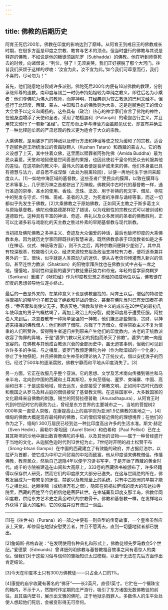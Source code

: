 ```yaml
---
---
---
```

title: 佛教的后期历史
---




阿育王死后200年，佛教在印度的影响达到了巅峰。从阿育王到戒日王的佛教成长时期，在很多方面是印度之宗教、教育与艺术的顶点。但当时盛行的佛教与其说是释迦的佛教，不如说是他的叛徒须跋陀罗（Subhadda）的佛教。他在听到师尊死去的时候，向诸僧说：“列位，够了！无须哀哭，我们正好摆脱了那个大河门。往昔我们厌烦于这样的啰唆：‘汝宜为此，汝不宜为此。’如今我们可牵意而行，我们不喜的，尽可勿为！”

首先，他们随意地分裂成许多派别。佛陀死后200年内便有18派佛教的教理，分别承继师尊的遗教。南印度与锡兰一时仍奉持始祖较为单纯之教义，即往后名为小乘者：他们尊佛陀为伟大的教师，而非神明，其经典则为较古教派的巴利文经本。但盛行于北印度、西藏、蒙古、中国和日本的佛教则为大乘，这是迦腻色迦王的僧众大会曾予以定义和阐扬的。这些具有（政治）热心的神学家们宣言了佛陀的神性，在他身边增添了天使和圣者，采用了帕檀迦利（Patanjali）的瑜伽苦行主义，并且用梵文颁行了一套新“圣经”。它在形而上学与博洽方面虽颇见优长，却宣布并确立了一种比释迦牟尼的严肃悲观的教义更为适合于大众的宗教。

大乘佛教，是用婆罗门的神祇以及修行方法和神话等使之较为缓和了的宗教，适合于迦腻色迦王所统治过的贵霜鞑靼人（Kushan Tatars）和西藏的蒙古人。它的教义设想了上天，其中住着众佛，这里面以赎罪者阿弥陀佛（Amida Buddha）最为民众喜爱。天堂和地狱便是世间善恶的果报，也因此使若干皇帝的民众去转服其他的差役。在这项新的教义中，最伟大的圣者便是菩萨或未来的佛，他们本身虽已具有德慧与法力，却自愿不成涅槃（此处为脱离轮回），以便一再地托生于世间来超度众人。[1]一如地中海区域的基督教，这些圣者广受民众的膜拜，以致在膜拜与艺术等事上，几乎把万神之首都挤出了万神殿。佛教同中古时代的基督教一样，通行圣迹的崇奉、圣水的使用、香烛、念珠、法衣、用于祈祷的死文字、僧尼、寺院中的髡发与守贞、忏悔、斋戒、圣者的入定、为死者的净罪与诵经等事，而这一切都似乎先发生于佛教。[2]大乘佛教之于原始佛教，正如同天主教之于斯多葛主义与原始基督教。佛陀也像路德那样犯了错误，以为戏剧性的宗教仪式可以被训诫和道德取代。这种具有丰富的神话、奇迹、典礼以及众多居间的圣者的佛教胜利，正可以比诸多彩与戏剧化的天主教之胜过朴素的早期基督教与现代新教。

当初损及佛陀佛教之多神主义、奇迹及大众偏爱的神话，最后也破坏印度的大乘佛教本身。因为就历史学家回顾既往的智慧来说，既然佛教承袭于印度教者如是之多（在神话、仪式、神祇等方面），则不久之后，两种宗教间便鲜少差别了。其中具有较深根基，较能吸引大众，经济来源较充裕及政治支持较有力者，便将逐渐兼并另外的一支。很快，似乎就是人类原动力的迷信，便从古老信仰倾灌而入新兴的信仰，甚至连性力教派（Shaktism）的阳物崇拜热忱也在佛教仪式中占有一席之地。慢慢地，那耐性和坚毅的婆罗门教徒重获势力和帝宠。年轻的哲学家商羯罗（Sankara）重建了《吠陀经》作为印度教思想之基础的权威地位以后，佛教徒在印度的思想领导地位遂亦终止。

最后的一击是外来的，在某种意义下也是佛教自找的，阿育王以后，僧侣的特权使得摩揭陀的精华分子都去做了绝欲和非战的僧众，甚至在佛陀当时已有爱国者在抱怨：“乔答摩和尚使父无子，家族灭绝。”佛教和禁欲主义的成长在20世纪的最初几年使印度的男子气概枯竭了，再加上政治上的分裂，就使印度易于遭受征服。阿拉伯人来到后，决意要散布一种简单坚强的一神教，他们嫌恶那些懒惰、贪财、以神迹来招摇的佛教僧人；他们粉碎了僧院，杀戮了千万僧众，使得禁欲主义不复为慎重的人们所赞许。留得残生者遂归并到原来产生他们的印度教内，古老的正统教派收容了悔罪的异端，于是“婆罗门教以兄弟的拥抱而杀灭了佛教”。婆罗门教一向是宽容的。在佛教与其他成百教派兴衰的全部历史中，虽无迫害事例，但我们可见到许许多多的争端，与之相反，婆罗门教颁定佛陀为神（作为毗湿奴的一个化身），停止了生物祭祀，并且把佛教众生神圣的理论纳入了正统仪式，借以安抚浪子的回归。经过了500年的逐渐腐败，佛教宁静而和平地从印度消失了。[3]

另一方面，它正在收服几乎整个亚洲。它的思想、文学及艺术南向传播到锡兰和马来半岛，北向到中国的西藏和土耳其斯坦，东向至缅甸、暹罗、柬埔寨、中国、高丽和日本；于是这些地域，除去远东，全部接受了佛教文明，正如同中古时代西欧和俄国之从罗马及拜占庭的僧侣接受了基督教文明。在这些国家中，大多数国家的文化巅峰来自佛教的刺激。锡兰的阿努拉德普勒（Anuradhapura），从阿育王时代到9世纪时它的衰败为止，曾经是东方世界的主要城市之一。当地的菩提树2 000年来一直受人崇敬，在康提高山上的庙宇则为亚洲1.5亿佛教的圣地之一。[4]缅甸的佛教大概是现存最纯粹的佛教，它的僧侣常接近佛陀的理想境界；在他们的作为之下，缅甸1 300万居民已经到达一种比印度高出许多的生活水准。斯文·赫定（Sven Hedin）、奥勒尔·斯坦因（Aurel Stein）和伯希和（Paul Pelliot）已在土耳其斯坦的沙地中掘出数百卷佛陀的手稿，以及其他的证物——属于一种曾经盛行于当地的文化，从迦腻色迦时代到13世纪为止。7世纪时开明的战士松赞干布（Srong-btsan Gampo）在中国的西藏建立了有效能的政府，并占据尼泊尔，以拉萨为首都，使它成为中印之间贸易的中站而致富。他从印度请来佛教僧侣，传播佛教，教育民众，然后自己退隐4年以便学习读书写字，于是开始了西藏的黄金时代。成千的寺院被建造在山间和大高原上，333卷的西藏佛书被颁布了，许多经籍得以保存供人研究，然而它们的印度原文大部分已逸失。在这与世隔绝的所在，佛教发展成为一套繁复的迷信、禁欲以及教规至上的系统，只有中古欧洲的早期才能与之相比拟。达赖喇嘛（或统括万有之僧），隐匿在俯视拉萨城的庞大的布达拉寺院里，西藏的百姓至今仍相信他是菩萨转世。在柬埔寨及印度支那半岛，佛教伴同印度教，供给东方艺术史之黄金时代的宗教骨干。佛教和基督教一样，在发祥地以外获得了最大的胜利，它的获胜并没有流过一滴血。



* * *



[1]在《往世书》（Purana）的一部之中便有一则典型的传奇故事，一个皇帝虽然应该上天堂，却停留在地狱安慰受苦者，并且不愿离去，直到一切堕地狱者都已脱出。

[2]詹姆斯·弗格森说：“在发明使用各种典礼和形式上，佛教徒领先罗马教会5个世纪。”爱德蒙（Edmunds）曾详细列明佛教与基督教福音故事之间有着惊人的类似。但我们对于这些习俗与信仰的肇始知识太过模糊，以至于无法在先后方面作出肯定结论。

[3]今天在印度本土只有300万佛教徒——只占全人口的1%。

[4]康提的庙宇收藏有著名的“佛牙”——长2英尺，直径1英寸。它贮在一个镶珠宝的箱内，不示于人，然按时作定期的庄严游行，吸引了东方诸国无数佛教徒的前往。且其庙内壁书，展示出文雅的佛陀，正于地狱杀戮罪人。多数伟人的生平处处使人想起他们死后，会被变形得无可奈何。